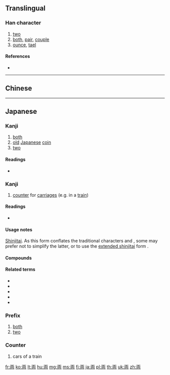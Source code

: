 {{character info/new}}
{{also|兩|两}}
==Translingual==
{{Han simplified forms|兩|両|两}}

===Han character===
{{Han char|rn=1|rad=一|as=05|sn=6|four=1022.7|canj=MUB|ids=⿱一⿻冂山,⿻⿱一山冂}}

# [[two]]
# [[both]], [[pair]], [[couple]]
# [[ounce]], [[tael]]

====References====
* {{Han ref|kx=0078.101|dkj=00046|dj=0157.070|hdz=10019.010|uh=4E21|ud=20001}}

----

==Chinese==
{{zh-see|兩|v}}

----

==Japanese==
{{wikipedia|Ryō (Japanese coin)|Ryō}}

===Kanji===
{{ja-kanji|grade=3|rs=一05|style=s|kyu=兩}}

# [[both]]
# [[old]] [[Japanese]] [[coin]]
# [[two]]

====Readings====
* {{ja-readings|goon=[[りょう]] ([[ryō]]), {{qualifier|historical}} [[りやう]] (ryau)|kanon=[[りょう]] ([[ryō]]), {{qualifier|historical}} [[りやう]] (ryau)|toon={{qualifier|non-[[w:Jōyō kanji|Jōyō]] reading}} [[りゃん]] (ryan)|kun={{qualifier|non-[[w:Jōyō kanji|Jōyō]] reading}} [[ふた]] ([[futa]]), [[ふたつ]] ([[futatsu]])}}

===Kanji===
{{ja-kanji|grade=3|rs=一05|style=s|kyu=輛}}

# [[counter]] for [[carriages]] (e.g. in a [[train]])

====Readings====
* {{ja-readings|goon={{qualifier|non-[[w:Jōyō kanji|Jōyō]] reading}} [[ろう]] ([[rō]]), {{qualifier|historical}} [[らう]] (rau)|kanon=[[りょう]] ([[ryō]]), {{qualifier|historical}} [[りやう]] (ryau)|kun=}}

====Usage notes====
[[shinjitai|Shinjitai]]. As this form conflates the traditional characters {{m|ja|兩}} and {{m|ja|輛}}, some may prefer not to simplify the latter, or to use the [[w:Extended shinjitai|extended shinjitai]] form {{m|ja|輌}}.

====Compounds====
{{der5
| {{ja-l|一両}}
| {{ja-l|十両}}
| {{ja-l|千両}}
| {{ja-l|両々}}, {{ja-l|両両}}
| {{ja-l|車両}}
| {{ja-l|両院}}
| {{ja-l|両家}}
| {{ja-l|両蓋}}
| {{ja-l|両岸}}
| {{ja-l|両眼}}
| {{ja-l|両義}}
| {{ja-l|両脚}}
| {{ja-l|両極}}
| {{ja-l|両軍}}
| {{ja-l|両舷}}
| {{ja-l|両虎}}
| {{ja-l|両口}}
| {{ja-l|両国}}
| {{ja-l|両三}}
| {{ja-l|両氏}}
| {{ja-l|両耳}}
| {{ja-l|両社}}
| {{ja-l|両者}}
| {{ja-l|両手}}
| {{ja-l|両種}}
| {{ja-l|両親}}
| {{ja-l|両人}}
| {{ja-l|両刃}}
| {{ja-l|両性}}
| {{ja-l|両成敗}}
| {{ja-l|両棲}}
| {{ja-l|両生}}
| {{ja-l|両舌}}
| {{ja-l|両前}}
| {{ja-l|両全}}
| {{ja-l|両像}}
| {{ja-l|両側}}
| {{ja-l|両足}}
| {{ja-l|両袖}}
| {{ja-l|両損}}
| {{ja-l|両替}}
| {{ja-l|両端}}
| {{ja-l|両断}}
| {{ja-l|両天秤}}
| {{ja-l|両度}}
| {{ja-l|両党}}
| {{ja-l|両刀}}
| {{ja-l|両頭}}
| {{ja-l|両得}}
| {{ja-l|両凸}}
| {{ja-l|進退両難}}
| {{ja-l|両日}}
| {{ja-l|硬軟両派}}
| {{ja-l|両肌}}, {{ja-l|両膚}}
| {{ja-l|両膝}}
| {{ja-l|両肘}}
| {{ja-l|両部神道}}
| {{ja-l|両分}}
| {{ja-l|両陛下}}
| {{ja-l|両便}}
| {{ja-l|両方}}
| {{ja-l|両名}}
| {{ja-l|両面}}
| {{ja-l|両目}}
| {{ja-l|両雄}}
| {{ja-l|両様}}
| {{ja-l|両洋}}
| {{ja-l|両用}}
| {{ja-l|両翼}}
| {{ja-l|両立}}
| {{ja-l|両輪}}
| {{ja-l|両隣}}
| {{ja-l|両論}}
| {{ja-l|両脇}}
| {{ja-l|両腕}}
| {{ja-l|両方}}
| {{ja-l|両国}} ("Ryōgoku neighborhood of Sumida, Tokyo")
}}

====Related terms====
* {{l|ja|両開き}}
* {{l|ja|両建て}}
* {{l|ja|両差し}}
* {{l|ja|両思い}}
* {{l|ja|両切り}}

===Prefix===
{{ja-pos|りょう|prefix|kyu=兩|hhira=りやう}}

# [[both]]
# [[two]]

===Counter===
{{ja-pos|りょう|counter|kyu=輛|hhira=りやう}}

# cars of a train

[[fr:両]]
[[ko:両]]
[[lt:両]]
[[hu:両]]
[[mg:両]]
[[ms:両]]
[[fj:両]]
[[ja:両]]
[[pl:両]]
[[th:両]]
[[uk:両]]
[[zh:両]]